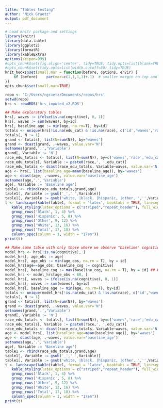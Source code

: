 ```yaml
---
title: "Tables testing"
author: "Nick Graetz"
output: pdf_document
---
```

  
```r
# Load knitr package and settings
library(knitr)
library(data.table)
library(ggplot2)
library(formatR)
library(kableExtra)
options(scipen=999)
#opts_chunk$set(fig.align='center', tidy=TRUE, tidy.opts=list(blank=TRUE, width.cutoff=40), warning=FALSE,message=FALSE)
#opts_chunk$set(tidy.opts=list(width.cutoff=80),tidy=TRUE)
knit_hooks$set(small.mar = function(before, options, envir) {
    if (before)    par(mar=c(1,1,1,1)+.1)  # smaller margin on top and right
})
opts_chunk$set(small.mar=TRUE)
```

\small
```r
repo <- 'C:/Users/ngraetz/Documents/repos/hrs'
setwd(repo)
hrs <- readRDS('hrs_imputed_v2.RDS')

## Make exploratory tables
hrs[, waves := ifelse(is.na(cognitive), 0, 1)]
hrs[, waves := sum(waves), by=id]
hrs[, baseline_age := min(age, na.rm=T), by=id]
totals <- unique(hrs[!is.na(edu_cat) & !is.na(race), c('id','waves','race','edu_cat'), with=F])
totals[, N := 1]
grand <- totals[, list(N=sum(N)), by='waves']
grand <- dcast(grand, .~waves, value.var='N')
setnames(grand,'.','Variable')
grand[, Variable := 'N']
race_edu_totals <- totals[, list(N=sum(N)), by=c('waves','race','edu_cat')]
race_edu_totals[, Variable := paste0(race,', ',edu_cat)]
race_edu_totals <- dcast(race_edu_totals, Variable~waves, value.var='N')
age <- hrs[, list(baseline_age=mean(baseline_age)), by='waves']
age <- dcast(age, .~waves, value.var='baseline_age')
setnames(age,'.','Variable')
age[, Variable := 'Baseline age']
table1 <- rbind(race_edu_totals,grand,age)
table1[, Variable := gsub('_',' ',Variable)]
table1[, Variable := gsub('white, |black, |hispanic, |other, ','',Variable)]
t <- landscape(kable(table1, format = 'latex', booktabs = TRUE, linesep = "", caption='Sample sizes by race and education.', col.names = c('',paste0('Wave ', 0:9)), digits = 0, escape = FALSE) %>%
   kable_styling(latex_options = c("striped","repeat_header"), full_width = T, position = "center", font_size = 12) %>%
   group_rows('Black', 1, 4) %>%
   group_rows('Hispanic', 5, 8) %>%
   group_rows('Other', 9, 12) %>%
   group_rows('White', 13, 16) %>%
   group_rows('Total', 17, 18) %>%
   column_spec(column = 1, width = "17em"))
print(t)

## Make same table with only those where we observe "baseline" cognition
model_hrs <- hrs[!is.na(cognitive), ]
model_hrs[, age_obs := age]
model_hrs[, age_obs := min(age_obs, na.rm = T), by = id]
model_hrs[age==age_obs, baseline_cog := cognitive]
model_hrs[, baseline_cog := max(baseline_cog, na.rm = T), by = id] ## Repeat within individual
model_hrs <- model_hrs[age_obs < 60, ]
model_hrs[, waves := ifelse(is.na(cognitive), 0, 1)]
model_hrs[, waves := sum(waves), by=id]
model_hrs[, baseline_age := min(age, na.rm=T), by=id]
totals <- unique(model_hrs[!is.na(edu_cat) & !is.na(race), c('id','waves','race','edu_cat'), with=F])
totals[, N := 1]
grand <- totals[, list(N=sum(N)), by='waves']
grand <- dcast(grand, .~waves, value.var='N')
setnames(grand,'.','Variable')
grand[, Variable := 'N']
race_edu_totals <- totals[, list(N=sum(N)), by=c('waves','race','edu_cat')]
race_edu_totals[, Variable := paste0(race,', ',edu_cat)]
race_edu_totals <- dcast(race_edu_totals, Variable~waves, value.var='N')
age <- model_hrs[, list(baseline_age=mean(baseline_age)), by='waves']
age <- dcast(age, .~waves, value.var='baseline_age')
setnames(age,'.','Variable')
age[, Variable := 'Baseline age']
table1 <- rbind(race_edu_totals,grand,age)
table1[, Variable := gsub('_',' ',Variable)]
table1[, Variable := gsub('white, |black, |hispanic, |other, ','',Variable)]
t <- landscape(kable(table1, format = 'latex', booktabs = TRUE, linesep = "", caption='Sample sizes by race and education.', col.names = c('',paste0('Wave ', 1:9)), digits = 0, escape = FALSE) %>%
   kable_styling(latex_options = c("striped","repeat_header"), full_width = T, position = "center", font_size = 12) %>%
   group_rows('Black', 1, 4) %>%
   group_rows('Hispanic', 5, 8) %>%
   group_rows('Other', 9, 12) %>%
   group_rows('White', 13, 16) %>%
   group_rows('Total', 17, 18) %>%
   column_spec(column = 1, width = "17em"))
print(t)
```